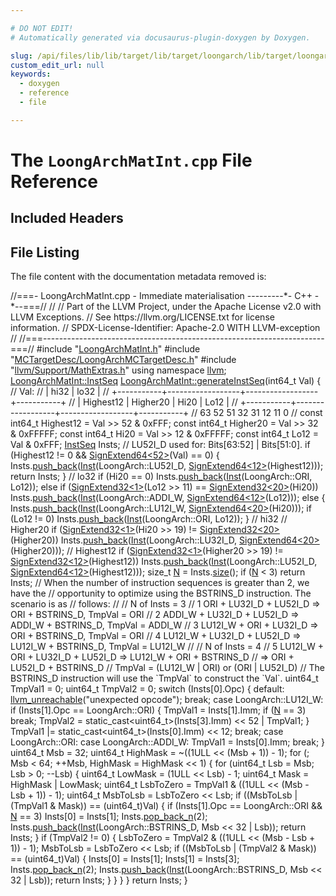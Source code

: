 ```yaml
---

# DO NOT EDIT!
# Automatically generated via docusaurus-plugin-doxygen by Doxygen.

slug: /api/files/lib/lib/target/lib/target/loongarch/lib/target/loongarch/mctargetdesc/loongarchmatint-cpp
custom_edit_url: null
keywords:
  - doxygen
  - reference
  - file

---
```





# The `LoongArchMatInt.cpp` File Reference

<DoxygenPage pluginConfig={pluginConfig}>



## Included Headers

<IncludesList>
<IncludesListItem
  filePath="LoongArchMatInt.h"
  permalink="/docs/api/files/lib/lib/target/lib/target/loongarch/lib/target/loongarch/mctargetdesc/loongarchmatint-h"
  isLocal="true" />
<IncludesListItem
  filePath="MCTargetDesc/LoongArchMCTargetDesc.h"
  permalink="/docs/api/files/lib/lib/target/lib/target/loongarch/lib/target/loongarch/mctargetdesc/loongarchmctargetdesc-h"
  isLocal="true" />
<IncludesListItem
  filePath="llvm/Support/MathExtras.h"
  permalink="/docs/api/files/include/include/llvm/include/llvm/support/mathextras-h"
  isLocal="true" />
</IncludesList>


## File Listing

The file content with the documentation metadata removed is:

<ProgramListing>

<Link id="l00001" /><CodeLine lineNumber="1"><Highlight kind="comment">//===- LoongArchMatInt.cpp - Immediate materialisation ---------&#42;- C++ -&#42;--===//</Highlight><Highlight kind="normal"></Highlight></CodeLine>
<Link id="l00002" /><CodeLine lineNumber="2"><Highlight kind="normal"></Highlight><Highlight kind="comment">//</Highlight><Highlight kind="normal"></Highlight></CodeLine>
<Link id="l00003" /><CodeLine lineNumber="3"><Highlight kind="normal"></Highlight><Highlight kind="comment">// Part of the LLVM Project, under the Apache License v2.0 with LLVM Exceptions.</Highlight><Highlight kind="normal"></Highlight></CodeLine>
<Link id="l00004" /><CodeLine lineNumber="4"><Highlight kind="normal"></Highlight><Highlight kind="comment">// See https://llvm.org/LICENSE.txt for license information.</Highlight><Highlight kind="normal"></Highlight></CodeLine>
<Link id="l00005" /><CodeLine lineNumber="5"><Highlight kind="normal"></Highlight><Highlight kind="comment">// SPDX-License-Identifier: Apache-2.0 WITH LLVM-exception</Highlight><Highlight kind="normal"></Highlight></CodeLine>
<Link id="l00006" /><CodeLine lineNumber="6"><Highlight kind="normal"></Highlight><Highlight kind="comment">//</Highlight><Highlight kind="normal"></Highlight></CodeLine>
<Link id="l00007" /><CodeLine lineNumber="7"><Highlight kind="normal"></Highlight><Highlight kind="comment">//===----------------------------------------------------------------------===//</Highlight><Highlight kind="normal"></Highlight></CodeLine>
<Link id="l00008" /><CodeLine lineNumber="8"><Highlight kind="normal"></Highlight></CodeLine>
<Link id="l00009" /><CodeLine lineNumber="9"><Highlight kind="normal"></Highlight><Highlight kind="preprocessor">#include &quot;<a href="/docs/api/files/lib/lib/target/lib/target/loongarch/lib/target/loongarch/mctargetdesc/loongarchmatint-h">LoongArchMatInt.h</a>&quot;</Highlight><Highlight kind="normal"></Highlight></CodeLine>
<Link id="l00010" /><CodeLine lineNumber="10"><Highlight kind="normal"></Highlight><Highlight kind="preprocessor">#include &quot;<a href="/docs/api/files/lib/lib/target/lib/target/loongarch/lib/target/loongarch/mctargetdesc/loongarchmctargetdesc-h">MCTargetDesc/LoongArchMCTargetDesc.h</a>&quot;</Highlight><Highlight kind="normal"></Highlight></CodeLine>
<Link id="l00011" /><CodeLine lineNumber="11"><Highlight kind="normal"></Highlight><Highlight kind="preprocessor">#include &quot;<a href="/docs/api/files/include/include/llvm/include/llvm/support/mathextras-h">llvm/Support/MathExtras.h</a>&quot;</Highlight><Highlight kind="normal"></Highlight></CodeLine>
<Link id="l00012" /><CodeLine lineNumber="12"><Highlight kind="normal"></Highlight></CodeLine>
<Link id="l00013" /><CodeLine lineNumber="13"><Highlight kind="normal"></Highlight><Highlight kind="keyword">using namespace </Highlight><Highlight kind="normal"><a href="/docs/api/namespaces/llvm">llvm</a>;</Highlight></CodeLine>
<Link id="l00014" /><CodeLine lineNumber="14"><Highlight kind="normal"></Highlight></CodeLine>
<Link id="l00015" /><CodeLine lineNumber="15" lineLink="/docs/api/namespaces/llvm/loongarchmatint/#a1e8bf674882ab22f3fa510916fab18fe"><Highlight kind="normal"><a href="/docs/api/namespaces/llvm/loongarchmatint/#a5d1ad7690934cbfbe3af004c38d2ec97">LoongArchMatInt::InstSeq</a> <a href="/docs/api/namespaces/llvm/loongarchmatint/#a1e8bf674882ab22f3fa510916fab18fe">LoongArchMatInt::generateInstSeq</a>(int64&#95;t Val) &#123;</Highlight></CodeLine>
<Link id="l00016" /><CodeLine lineNumber="16"><Highlight kind="normal">  </Highlight><Highlight kind="comment">// Val:</Highlight><Highlight kind="normal"></Highlight></CodeLine>
<Link id="l00017" /><CodeLine lineNumber="17"><Highlight kind="normal">  </Highlight><Highlight kind="comment">// |            hi32              |              lo32            |</Highlight><Highlight kind="normal"></Highlight></CodeLine>
<Link id="l00018" /><CodeLine lineNumber="18"><Highlight kind="normal">  </Highlight><Highlight kind="comment">// +-----------+------------------+------------------+-----------+</Highlight><Highlight kind="normal"></Highlight></CodeLine>
<Link id="l00019" /><CodeLine lineNumber="19"><Highlight kind="normal">  </Highlight><Highlight kind="comment">// | Highest12 |    Higher20      |       Hi20       |    Lo12   |</Highlight><Highlight kind="normal"></Highlight></CodeLine>
<Link id="l00020" /><CodeLine lineNumber="20"><Highlight kind="normal">  </Highlight><Highlight kind="comment">// +-----------+------------------+------------------+-----------+</Highlight><Highlight kind="normal"></Highlight></CodeLine>
<Link id="l00021" /><CodeLine lineNumber="21"><Highlight kind="normal">  </Highlight><Highlight kind="comment">// 63        52 51              32 31              12 11         0</Highlight><Highlight kind="normal"></Highlight></CodeLine>
<Link id="l00022" /><CodeLine lineNumber="22"><Highlight kind="normal">  </Highlight><Highlight kind="comment">//</Highlight><Highlight kind="normal"></Highlight></CodeLine>
<Link id="l00023" /><CodeLine lineNumber="23"><Highlight kind="normal">  </Highlight><Highlight kind="keyword">const</Highlight><Highlight kind="normal"> int64&#95;t Highest12 = Val &gt;&gt; 52 &amp; 0xFFF;</Highlight></CodeLine>
<Link id="l00024" /><CodeLine lineNumber="24"><Highlight kind="normal">  </Highlight><Highlight kind="keyword">const</Highlight><Highlight kind="normal"> int64&#95;t Higher20 = Val &gt;&gt; 32 &amp; 0xFFFFF;</Highlight></CodeLine>
<Link id="l00025" /><CodeLine lineNumber="25"><Highlight kind="normal">  </Highlight><Highlight kind="keyword">const</Highlight><Highlight kind="normal"> int64&#95;t Hi20 = Val &gt;&gt; 12 &amp; 0xFFFFF;</Highlight></CodeLine>
<Link id="l00026" /><CodeLine lineNumber="26"><Highlight kind="normal">  </Highlight><Highlight kind="keyword">const</Highlight><Highlight kind="normal"> int64&#95;t Lo12 = Val &amp; 0xFFF;</Highlight></CodeLine>
<Link id="l00027" /><CodeLine lineNumber="27"><Highlight kind="normal">  <a href="/docs/api/namespaces/llvm/loongarchmatint/#a5d1ad7690934cbfbe3af004c38d2ec97">InstSeq</a> Insts;</Highlight></CodeLine>
<Link id="l00028" /><CodeLine lineNumber="28"><Highlight kind="normal"></Highlight></CodeLine>
<Link id="l00029" /><CodeLine lineNumber="29"><Highlight kind="normal">  </Highlight><Highlight kind="comment">// LU52I&#95;D used for: Bits&#91;63:52&#93; | Bits&#91;51:0&#93;.</Highlight><Highlight kind="normal"></Highlight></CodeLine>
<Link id="l00030" /><CodeLine lineNumber="30"><Highlight kind="normal">  </Highlight><Highlight kind="keywordflow">if</Highlight><Highlight kind="normal"> (Highest12 != 0 &amp;&amp; <a href="/docs/api/namespaces/llvm/#ad12a58d7f81a304e0c568ad2210bc4fe">SignExtend64&lt;52&gt;</a>(Val) == 0) &#123;</Highlight></CodeLine>
<Link id="l00031" /><CodeLine lineNumber="31"><Highlight kind="normal">    Insts.<a href="/docs/api/classes/llvm/smallvectortemplatebase/#af42bfbc067df27c19ee2fc859df58799">push&#95;back</a>(<a href="/docs/api/structs/llvm/loongarchmatint/inst">Inst</a>(LoongArch::LU52I&#95;D, <a href="/docs/api/namespaces/llvm/#ad12a58d7f81a304e0c568ad2210bc4fe">SignExtend64&lt;12&gt;</a>(Highest12)));</Highlight></CodeLine>
<Link id="l00032" /><CodeLine lineNumber="32"><Highlight kind="normal">    </Highlight><Highlight kind="keywordflow">return</Highlight><Highlight kind="normal"> Insts;</Highlight></CodeLine>
<Link id="l00033" /><CodeLine lineNumber="33"><Highlight kind="normal">  &#125;</Highlight></CodeLine>
<Link id="l00034" /><CodeLine lineNumber="34"><Highlight kind="normal"></Highlight></CodeLine>
<Link id="l00035" /><CodeLine lineNumber="35"><Highlight kind="normal">  </Highlight><Highlight kind="comment">// lo32</Highlight><Highlight kind="normal"></Highlight></CodeLine>
<Link id="l00036" /><CodeLine lineNumber="36"><Highlight kind="normal">  </Highlight><Highlight kind="keywordflow">if</Highlight><Highlight kind="normal"> (Hi20 == 0)</Highlight></CodeLine>
<Link id="l00037" /><CodeLine lineNumber="37"><Highlight kind="normal">    Insts.<a href="/docs/api/classes/llvm/smallvectortemplatebase/#af42bfbc067df27c19ee2fc859df58799">push&#95;back</a>(<a href="/docs/api/structs/llvm/loongarchmatint/inst">Inst</a>(LoongArch::ORI, Lo12));</Highlight></CodeLine>
<Link id="l00038" /><CodeLine lineNumber="38"><Highlight kind="normal">  </Highlight><Highlight kind="keywordflow">else</Highlight><Highlight kind="normal"> </Highlight><Highlight kind="keywordflow">if</Highlight><Highlight kind="normal"> (<a href="/docs/api/namespaces/llvm/#abd6925150e1774fabfaff17efd3f9b9e">SignExtend32&lt;1&gt;</a>(Lo12 &gt;&gt; 11) == <a href="/docs/api/namespaces/llvm/#abd6925150e1774fabfaff17efd3f9b9e">SignExtend32&lt;20&gt;</a>(Hi20))</Highlight></CodeLine>
<Link id="l00039" /><CodeLine lineNumber="39"><Highlight kind="normal">    Insts.<a href="/docs/api/classes/llvm/smallvectortemplatebase/#af42bfbc067df27c19ee2fc859df58799">push&#95;back</a>(<a href="/docs/api/structs/llvm/loongarchmatint/inst">Inst</a>(LoongArch::ADDI&#95;W, <a href="/docs/api/namespaces/llvm/#ad12a58d7f81a304e0c568ad2210bc4fe">SignExtend64&lt;12&gt;</a>(Lo12)));</Highlight></CodeLine>
<Link id="l00040" /><CodeLine lineNumber="40"><Highlight kind="normal">  </Highlight><Highlight kind="keywordflow">else</Highlight><Highlight kind="normal"> &#123;</Highlight></CodeLine>
<Link id="l00041" /><CodeLine lineNumber="41"><Highlight kind="normal">    Insts.<a href="/docs/api/classes/llvm/smallvectortemplatebase/#af42bfbc067df27c19ee2fc859df58799">push&#95;back</a>(<a href="/docs/api/structs/llvm/loongarchmatint/inst">Inst</a>(LoongArch::LU12I&#95;W, <a href="/docs/api/namespaces/llvm/#ad12a58d7f81a304e0c568ad2210bc4fe">SignExtend64&lt;20&gt;</a>(Hi20)));</Highlight></CodeLine>
<Link id="l00042" /><CodeLine lineNumber="42"><Highlight kind="normal">    </Highlight><Highlight kind="keywordflow">if</Highlight><Highlight kind="normal"> (Lo12 != 0)</Highlight></CodeLine>
<Link id="l00043" /><CodeLine lineNumber="43"><Highlight kind="normal">      Insts.<a href="/docs/api/classes/llvm/smallvectortemplatebase/#af42bfbc067df27c19ee2fc859df58799">push&#95;back</a>(<a href="/docs/api/structs/llvm/loongarchmatint/inst">Inst</a>(LoongArch::ORI, Lo12));</Highlight></CodeLine>
<Link id="l00044" /><CodeLine lineNumber="44"><Highlight kind="normal">  &#125;</Highlight></CodeLine>
<Link id="l00045" /><CodeLine lineNumber="45"><Highlight kind="normal"></Highlight></CodeLine>
<Link id="l00046" /><CodeLine lineNumber="46"><Highlight kind="normal">  </Highlight><Highlight kind="comment">// hi32</Highlight><Highlight kind="normal"></Highlight></CodeLine>
<Link id="l00047" /><CodeLine lineNumber="47"><Highlight kind="normal">  </Highlight><Highlight kind="comment">// Higher20</Highlight><Highlight kind="normal"></Highlight></CodeLine>
<Link id="l00048" /><CodeLine lineNumber="48"><Highlight kind="normal">  </Highlight><Highlight kind="keywordflow">if</Highlight><Highlight kind="normal"> (<a href="/docs/api/namespaces/llvm/#abd6925150e1774fabfaff17efd3f9b9e">SignExtend32&lt;1&gt;</a>(Hi20 &gt;&gt; 19) != <a href="/docs/api/namespaces/llvm/#abd6925150e1774fabfaff17efd3f9b9e">SignExtend32&lt;20&gt;</a>(Higher20))</Highlight></CodeLine>
<Link id="l00049" /><CodeLine lineNumber="49"><Highlight kind="normal">    Insts.<a href="/docs/api/classes/llvm/smallvectortemplatebase/#af42bfbc067df27c19ee2fc859df58799">push&#95;back</a>(<a href="/docs/api/structs/llvm/loongarchmatint/inst">Inst</a>(LoongArch::LU32I&#95;D, <a href="/docs/api/namespaces/llvm/#ad12a58d7f81a304e0c568ad2210bc4fe">SignExtend64&lt;20&gt;</a>(Higher20)));</Highlight></CodeLine>
<Link id="l00050" /><CodeLine lineNumber="50"><Highlight kind="normal"></Highlight></CodeLine>
<Link id="l00051" /><CodeLine lineNumber="51"><Highlight kind="normal">  </Highlight><Highlight kind="comment">// Highest12</Highlight><Highlight kind="normal"></Highlight></CodeLine>
<Link id="l00052" /><CodeLine lineNumber="52"><Highlight kind="normal">  </Highlight><Highlight kind="keywordflow">if</Highlight><Highlight kind="normal"> (<a href="/docs/api/namespaces/llvm/#abd6925150e1774fabfaff17efd3f9b9e">SignExtend32&lt;1&gt;</a>(Higher20 &gt;&gt; 19) != <a href="/docs/api/namespaces/llvm/#abd6925150e1774fabfaff17efd3f9b9e">SignExtend32&lt;12&gt;</a>(Highest12))</Highlight></CodeLine>
<Link id="l00053" /><CodeLine lineNumber="53"><Highlight kind="normal">    Insts.<a href="/docs/api/classes/llvm/smallvectortemplatebase/#af42bfbc067df27c19ee2fc859df58799">push&#95;back</a>(<a href="/docs/api/structs/llvm/loongarchmatint/inst">Inst</a>(LoongArch::LU52I&#95;D, <a href="/docs/api/namespaces/llvm/#ad12a58d7f81a304e0c568ad2210bc4fe">SignExtend64&lt;12&gt;</a>(Highest12)));</Highlight></CodeLine>
<Link id="l00054" /><CodeLine lineNumber="54"><Highlight kind="normal"></Highlight></CodeLine>
<Link id="l00055" /><CodeLine lineNumber="55"><Highlight kind="normal">  </Highlight><Highlight kind="keywordtype">size&#95;t</Highlight><Highlight kind="normal"> <a href="/docs/api/files/lib/lib/support/regcomp-c/#a0240ac851181b84ac374872dc5434ee4">N</a> = Insts.<a href="/docs/api/classes/llvm/smallvectortemplatecommon/#a1c479a8c434377c2b8cb056bdfdfc201">size</a>();</Highlight></CodeLine>
<Link id="l00056" /><CodeLine lineNumber="56"><Highlight kind="normal">  </Highlight><Highlight kind="keywordflow">if</Highlight><Highlight kind="normal"> (<a href="/docs/api/files/lib/lib/support/regcomp-c/#a0240ac851181b84ac374872dc5434ee4">N</a> &lt; 3)</Highlight></CodeLine>
<Link id="l00057" /><CodeLine lineNumber="57"><Highlight kind="normal">    </Highlight><Highlight kind="keywordflow">return</Highlight><Highlight kind="normal"> Insts;</Highlight></CodeLine>
<Link id="l00058" /><CodeLine lineNumber="58"><Highlight kind="normal"></Highlight></CodeLine>
<Link id="l00059" /><CodeLine lineNumber="59"><Highlight kind="normal">  </Highlight><Highlight kind="comment">// When the number of instruction sequences is greater than 2, we have the</Highlight><Highlight kind="normal"></Highlight></CodeLine>
<Link id="l00060" /><CodeLine lineNumber="60"><Highlight kind="normal">  </Highlight><Highlight kind="comment">// opportunity to optimize using the BSTRINS&#95;D instruction. The scenario is as</Highlight><Highlight kind="normal"></Highlight></CodeLine>
<Link id="l00061" /><CodeLine lineNumber="61"><Highlight kind="normal">  </Highlight><Highlight kind="comment">// follows:</Highlight><Highlight kind="normal"></Highlight></CodeLine>
<Link id="l00062" /><CodeLine lineNumber="62"><Highlight kind="normal">  </Highlight><Highlight kind="comment">//</Highlight><Highlight kind="normal"></Highlight></CodeLine>
<Link id="l00063" /><CodeLine lineNumber="63"><Highlight kind="normal">  </Highlight><Highlight kind="comment">// N of Insts = 3</Highlight><Highlight kind="normal"></Highlight></CodeLine>
<Link id="l00064" /><CodeLine lineNumber="64"><Highlight kind="normal">  </Highlight><Highlight kind="comment">// 1 ORI + LU32I&#95;D + LU52I&#95;D     =&gt;     ORI + BSTRINS&#95;D, TmpVal = ORI</Highlight><Highlight kind="normal"></Highlight></CodeLine>
<Link id="l00065" /><CodeLine lineNumber="65"><Highlight kind="normal">  </Highlight><Highlight kind="comment">// 2 ADDI&#95;W + LU32I&#95;D + LU52I&#95;D  =&gt;  ADDI&#95;W + BSTRINS&#95;D, TmpVal = ADDI&#95;W</Highlight><Highlight kind="normal"></Highlight></CodeLine>
<Link id="l00066" /><CodeLine lineNumber="66"><Highlight kind="normal">  </Highlight><Highlight kind="comment">// 3 LU12I&#95;W + ORI + LU32I&#95;D     =&gt;     ORI + BSTRINS&#95;D, TmpVal = ORI</Highlight><Highlight kind="normal"></Highlight></CodeLine>
<Link id="l00067" /><CodeLine lineNumber="67"><Highlight kind="normal">  </Highlight><Highlight kind="comment">// 4 LU12I&#95;W + LU32I&#95;D + LU52I&#95;D =&gt; LU12I&#95;W + BSTRINS&#95;D, TmpVal = LU12I&#95;W</Highlight><Highlight kind="normal"></Highlight></CodeLine>
<Link id="l00068" /><CodeLine lineNumber="68"><Highlight kind="normal">  </Highlight><Highlight kind="comment">//</Highlight><Highlight kind="normal"></Highlight></CodeLine>
<Link id="l00069" /><CodeLine lineNumber="69"><Highlight kind="normal">  </Highlight><Highlight kind="comment">// N of Insts = 4</Highlight><Highlight kind="normal"></Highlight></CodeLine>
<Link id="l00070" /><CodeLine lineNumber="70"><Highlight kind="normal">  </Highlight><Highlight kind="comment">// 5 LU12I&#95;W + ORI + LU32I&#95;D + LU52I&#95;D =&gt; LU12I&#95;W + ORI + BSTRINS&#95;D</Highlight><Highlight kind="normal"></Highlight></CodeLine>
<Link id="l00071" /><CodeLine lineNumber="71"><Highlight kind="normal">  </Highlight><Highlight kind="comment">//                                      =&gt; ORI + LU52I&#95;D + BSTRINS&#95;D</Highlight><Highlight kind="normal"></Highlight></CodeLine>
<Link id="l00072" /><CodeLine lineNumber="72"><Highlight kind="normal">  </Highlight><Highlight kind="comment">//    TmpVal = (LU12I&#95;W | ORI) or (ORI | LU52I&#95;D)</Highlight><Highlight kind="normal"></Highlight></CodeLine>
<Link id="l00073" /><CodeLine lineNumber="73"><Highlight kind="normal">  </Highlight><Highlight kind="comment">// The BSTRINS&#95;D instruction will use the &#96;TmpVal&#96; to construct the &#96;Val&#96;.</Highlight><Highlight kind="normal"></Highlight></CodeLine>
<Link id="l00074" /><CodeLine lineNumber="74"><Highlight kind="normal">  uint64&#95;t TmpVal1 = 0;</Highlight></CodeLine>
<Link id="l00075" /><CodeLine lineNumber="75"><Highlight kind="normal">  uint64&#95;t TmpVal2 = 0;</Highlight></CodeLine>
<Link id="l00076" /><CodeLine lineNumber="76"><Highlight kind="normal">  </Highlight><Highlight kind="keywordflow">switch</Highlight><Highlight kind="normal"> (Insts&#91;0&#93;.Opc) &#123;</Highlight></CodeLine>
<Link id="l00077" /><CodeLine lineNumber="77"><Highlight kind="normal">  </Highlight><Highlight kind="keywordflow">default</Highlight><Highlight kind="normal">:</Highlight></CodeLine>
<Link id="l00078" /><CodeLine lineNumber="78"><Highlight kind="normal">    <a href="/docs/api/files/include/include/llvm/include/llvm/support/errorhandling-h/#ace243f5c25697a1107cce46626b3dc94">llvm&#95;unreachable</a>(</Highlight><Highlight kind="stringliteral">&quot;unexpected opcode&quot;</Highlight><Highlight kind="normal">);</Highlight></CodeLine>
<Link id="l00079" /><CodeLine lineNumber="79"><Highlight kind="normal">    </Highlight><Highlight kind="keywordflow">break</Highlight><Highlight kind="normal">;</Highlight></CodeLine>
<Link id="l00080" /><CodeLine lineNumber="80"><Highlight kind="normal">  </Highlight><Highlight kind="keywordflow">case</Highlight><Highlight kind="normal"> LoongArch::LU12I&#95;W:</Highlight></CodeLine>
<Link id="l00081" /><CodeLine lineNumber="81"><Highlight kind="normal">    </Highlight><Highlight kind="keywordflow">if</Highlight><Highlight kind="normal"> (Insts&#91;1&#93;.Opc == LoongArch::ORI) &#123;</Highlight></CodeLine>
<Link id="l00082" /><CodeLine lineNumber="82"><Highlight kind="normal">      TmpVal1 = Insts&#91;1&#93;.Imm;</Highlight></CodeLine>
<Link id="l00083" /><CodeLine lineNumber="83"><Highlight kind="normal">      </Highlight><Highlight kind="keywordflow">if</Highlight><Highlight kind="normal"> (<a href="/docs/api/files/lib/lib/support/regcomp-c/#a0240ac851181b84ac374872dc5434ee4">N</a> == 3)</Highlight></CodeLine>
<Link id="l00084" /><CodeLine lineNumber="84"><Highlight kind="normal">        </Highlight><Highlight kind="keywordflow">break</Highlight><Highlight kind="normal">;</Highlight></CodeLine>
<Link id="l00085" /><CodeLine lineNumber="85"><Highlight kind="normal">      TmpVal2 = </Highlight><Highlight kind="keyword">static&#95;cast&lt;</Highlight><Highlight kind="normal">uint64&#95;t</Highlight><Highlight kind="keyword">&gt;</Highlight><Highlight kind="normal">(Insts&#91;3&#93;.Imm) &lt;&lt; 52 | TmpVal1;</Highlight></CodeLine>
<Link id="l00086" /><CodeLine lineNumber="86"><Highlight kind="normal">    &#125;</Highlight></CodeLine>
<Link id="l00087" /><CodeLine lineNumber="87"><Highlight kind="normal">    TmpVal1 |= </Highlight><Highlight kind="keyword">static&#95;cast&lt;</Highlight><Highlight kind="normal">uint64&#95;t</Highlight><Highlight kind="keyword">&gt;</Highlight><Highlight kind="normal">(Insts&#91;0&#93;.Imm) &lt;&lt; 12;</Highlight></CodeLine>
<Link id="l00088" /><CodeLine lineNumber="88"><Highlight kind="normal">    </Highlight><Highlight kind="keywordflow">break</Highlight><Highlight kind="normal">;</Highlight></CodeLine>
<Link id="l00089" /><CodeLine lineNumber="89"><Highlight kind="normal">  </Highlight><Highlight kind="keywordflow">case</Highlight><Highlight kind="normal"> LoongArch::ORI:</Highlight></CodeLine>
<Link id="l00090" /><CodeLine lineNumber="90"><Highlight kind="normal">  </Highlight><Highlight kind="keywordflow">case</Highlight><Highlight kind="normal"> LoongArch::ADDI&#95;W:</Highlight></CodeLine>
<Link id="l00091" /><CodeLine lineNumber="91"><Highlight kind="normal">    TmpVal1 = Insts&#91;0&#93;.Imm;</Highlight></CodeLine>
<Link id="l00092" /><CodeLine lineNumber="92"><Highlight kind="normal">    </Highlight><Highlight kind="keywordflow">break</Highlight><Highlight kind="normal">;</Highlight></CodeLine>
<Link id="l00093" /><CodeLine lineNumber="93"><Highlight kind="normal">  &#125;</Highlight></CodeLine>
<Link id="l00094" /><CodeLine lineNumber="94"><Highlight kind="normal"></Highlight></CodeLine>
<Link id="l00095" /><CodeLine lineNumber="95"><Highlight kind="normal">  uint64&#95;t Msb = 32;</Highlight></CodeLine>
<Link id="l00096" /><CodeLine lineNumber="96"><Highlight kind="normal">  uint64&#95;t HighMask = ~((1ULL &lt;&lt; (Msb + 1)) - 1);</Highlight></CodeLine>
<Link id="l00097" /><CodeLine lineNumber="97"><Highlight kind="normal">  </Highlight><Highlight kind="keywordflow">for</Highlight><Highlight kind="normal"> (; Msb &lt; 64; ++Msb, HighMask = HighMask &lt;&lt; 1) &#123;</Highlight></CodeLine>
<Link id="l00098" /><CodeLine lineNumber="98"><Highlight kind="normal">    </Highlight><Highlight kind="keywordflow">for</Highlight><Highlight kind="normal"> (uint64&#95;t Lsb = Msb; Lsb &gt; 0; --Lsb) &#123;</Highlight></CodeLine>
<Link id="l00099" /><CodeLine lineNumber="99"><Highlight kind="normal">      uint64&#95;t LowMask = (1ULL &lt;&lt; Lsb) - 1;</Highlight></CodeLine>
<Link id="l00100" /><CodeLine lineNumber="100"><Highlight kind="normal">      uint64&#95;t Mask = HighMask | LowMask;</Highlight></CodeLine>
<Link id="l00101" /><CodeLine lineNumber="101"><Highlight kind="normal">      uint64&#95;t LsbToZero = TmpVal1 &amp; ((1ULL &lt;&lt; (Msb - Lsb + 1)) - 1);</Highlight></CodeLine>
<Link id="l00102" /><CodeLine lineNumber="102"><Highlight kind="normal">      uint64&#95;t MsbToLsb = LsbToZero &lt;&lt; Lsb;</Highlight></CodeLine>
<Link id="l00103" /><CodeLine lineNumber="103"><Highlight kind="normal">      </Highlight><Highlight kind="keywordflow">if</Highlight><Highlight kind="normal"> ((MsbToLsb | (TmpVal1 &amp; Mask)) == (uint64&#95;t)Val) &#123;</Highlight></CodeLine>
<Link id="l00104" /><CodeLine lineNumber="104"><Highlight kind="normal">        </Highlight><Highlight kind="keywordflow">if</Highlight><Highlight kind="normal"> (Insts&#91;1&#93;.Opc == LoongArch::ORI &amp;&amp; <a href="/docs/api/files/lib/lib/support/regcomp-c/#a0240ac851181b84ac374872dc5434ee4">N</a> == 3)</Highlight></CodeLine>
<Link id="l00105" /><CodeLine lineNumber="105"><Highlight kind="normal">          Insts&#91;0&#93; = Insts&#91;1&#93;;</Highlight></CodeLine>
<Link id="l00106" /><CodeLine lineNumber="106"><Highlight kind="normal">        Insts.<a href="/docs/api/classes/llvm/smallvectorimpl/#a0e767e896620f312f0923938d3727fda">pop&#95;back&#95;n</a>(2);</Highlight></CodeLine>
<Link id="l00107" /><CodeLine lineNumber="107"><Highlight kind="normal">        Insts.<a href="/docs/api/classes/llvm/smallvectortemplatebase/#af42bfbc067df27c19ee2fc859df58799">push&#95;back</a>(<a href="/docs/api/structs/llvm/loongarchmatint/inst">Inst</a>(LoongArch::BSTRINS&#95;D, Msb &lt;&lt; 32 | Lsb));</Highlight></CodeLine>
<Link id="l00108" /><CodeLine lineNumber="108"><Highlight kind="normal">        </Highlight><Highlight kind="keywordflow">return</Highlight><Highlight kind="normal"> Insts;</Highlight></CodeLine>
<Link id="l00109" /><CodeLine lineNumber="109"><Highlight kind="normal">      &#125;</Highlight></CodeLine>
<Link id="l00110" /><CodeLine lineNumber="110"><Highlight kind="normal">      </Highlight><Highlight kind="keywordflow">if</Highlight><Highlight kind="normal"> (TmpVal2 != 0) &#123;</Highlight></CodeLine>
<Link id="l00111" /><CodeLine lineNumber="111"><Highlight kind="normal">        LsbToZero = TmpVal2 &amp; ((1ULL &lt;&lt; (Msb - Lsb + 1)) - 1);</Highlight></CodeLine>
<Link id="l00112" /><CodeLine lineNumber="112"><Highlight kind="normal">        MsbToLsb = LsbToZero &lt;&lt; Lsb;</Highlight></CodeLine>
<Link id="l00113" /><CodeLine lineNumber="113"><Highlight kind="normal">        </Highlight><Highlight kind="keywordflow">if</Highlight><Highlight kind="normal"> ((MsbToLsb | (TmpVal2 &amp; Mask)) == (uint64&#95;t)Val) &#123;</Highlight></CodeLine>
<Link id="l00114" /><CodeLine lineNumber="114"><Highlight kind="normal">          Insts&#91;0&#93; = Insts&#91;1&#93;;</Highlight></CodeLine>
<Link id="l00115" /><CodeLine lineNumber="115"><Highlight kind="normal">          Insts&#91;1&#93; = Insts&#91;3&#93;;</Highlight></CodeLine>
<Link id="l00116" /><CodeLine lineNumber="116"><Highlight kind="normal">          Insts.<a href="/docs/api/classes/llvm/smallvectorimpl/#a0e767e896620f312f0923938d3727fda">pop&#95;back&#95;n</a>(2);</Highlight></CodeLine>
<Link id="l00117" /><CodeLine lineNumber="117"><Highlight kind="normal">          Insts.<a href="/docs/api/classes/llvm/smallvectortemplatebase/#af42bfbc067df27c19ee2fc859df58799">push&#95;back</a>(<a href="/docs/api/structs/llvm/loongarchmatint/inst">Inst</a>(LoongArch::BSTRINS&#95;D, Msb &lt;&lt; 32 | Lsb));</Highlight></CodeLine>
<Link id="l00118" /><CodeLine lineNumber="118"><Highlight kind="normal">          </Highlight><Highlight kind="keywordflow">return</Highlight><Highlight kind="normal"> Insts;</Highlight></CodeLine>
<Link id="l00119" /><CodeLine lineNumber="119"><Highlight kind="normal">        &#125;</Highlight></CodeLine>
<Link id="l00120" /><CodeLine lineNumber="120"><Highlight kind="normal">      &#125;</Highlight></CodeLine>
<Link id="l00121" /><CodeLine lineNumber="121"><Highlight kind="normal">    &#125;</Highlight></CodeLine>
<Link id="l00122" /><CodeLine lineNumber="122"><Highlight kind="normal">  &#125;</Highlight></CodeLine>
<Link id="l00123" /><CodeLine lineNumber="123"><Highlight kind="normal"></Highlight></CodeLine>
<Link id="l00124" /><CodeLine lineNumber="124"><Highlight kind="normal">  </Highlight><Highlight kind="keywordflow">return</Highlight><Highlight kind="normal"> Insts;</Highlight></CodeLine>
<Link id="l00125" /><CodeLine lineNumber="125"><Highlight kind="normal">&#125;</Highlight></CodeLine>

</ProgramListing>

</DoxygenPage>
